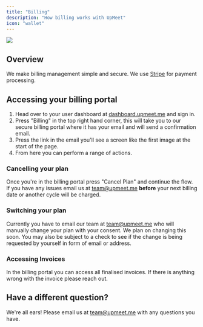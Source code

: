 ```yaml
---
title: "Billing"
description: "How billing works with UpMeet"
icon: "wallet"
---
```


<Frame type="glass">
  <img src="/images/2023/stripe-billing.svg" />
</Frame>

## Overview
We make billing management simple and secure. We use [Stripe](https://stripe.com/) for payment processing.

## Accessing your billing portal
1. Head over to your user dashboard at [dashboard.upmeet.me](https://dashboard.upmeet.me) and sign in. 
2. Press "Billing" in the top right hand corner, this will take you to our secure billing portal where it has your email and will send a confirmation email. 
3. Press the link in the email you'll see a screen like the first image at the start of the page. 
4. From here you can perform a range of actions.

### Cancelling your plan
Once you're in the billing portal press "Cancel Plan" and continue the flow. If you have any issues email us at team@upmeet.me **before** your next billing date or another cycle will be charged.

### Switching your plan
Currently you have to email our team at team@upmeet.me who will manually change your plan with your consent. We plan on changing this soon. You may also be subject to a check to see if the change is being requested by yourself in form of email or address.

### Accessing Invoices
In the billing portal you can access all finalised invoices. If there is anything wrong with the invoice please reach out.

## Have a different question?
We're all ears! Please email us at team@upmeet.me with any questions you have.
